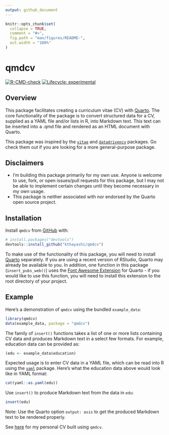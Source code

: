 ```yaml
---
output: github_document
---
```


<!-- README.md is generated from README.Rmd. Please edit that file -->

```r
knitr::opts_chunk$set(
  collapse = TRUE,
  comment = "#>",
  fig.path = "man/figures/README-",
  out.width = "100%"
)
```

# qmdcv

<!-- badges: start -->
[![R-CMD-check](https://github.com/kthayashi/qmdcv/actions/workflows/R-CMD-check.yaml/badge.svg)](https://github.com/kthayashi/qmdcv/actions/workflows/R-CMD-check.yaml)
[![Lifecycle: experimental](https://img.shields.io/badge/lifecycle-experimental-orange.svg)](https://lifecycle.r-lib.org/articles/stages.html#experimental)
<!-- badges: end -->

## Overview

This package facilitates creating a curriculum vitae (CV) with
[Quarto](https://quarto.org/). The core functionality of the package is to
convert structured data for a CV, supplied as a YAML file and/or lists in R,
into Markdown text. This text can be inserted into a .qmd file and rendered as
an HTML document with Quarto.

This package was inspired by the
[`vitae`](https://github.com/mitchelloharawild/vitae/) and
[`datadrivencv`](https://github.com/nstrayer/datadrivencv) packages. Go check
them out if you are looking for a more general-purpose package.

## Disclaimers

- I'm building this package primarily for my own use. Anyone is welcome to use,
fork, or open issues/pull requests for this package, but I may not be able to
implement certain changes until they become necessary in my own usage.
- This package is neither associated with nor endorsed by the Quarto open source
project.

## Installation

Install `qmdcv` from [GitHub](https://github.com/) with:

```r
# install.packages("devtools")
devtools::install_github("kthayashi/qmdcv")
```

To make use of the functionality of this package, you will need to install
[Quarto](https://quarto.org/docs/get-started/) separately. If you are using a
recent version of RStudio, Quarto may already be available to you. In addition,
one function in this package (`insert_pubs_web()`) uses the [Font Awesome
Extension](https://github.com/quarto-ext/fontawesome) for Quarto - if you would
like to use this function, you will need to install this extension to the root
directory of your project.

## Example

Here's a demonstration of `qmdcv` using the bundled `example_data`:

```r
library(qmdcv)
data(example_data, package = "qmdcv")
```

The family of `insert()` functions takes a list of one or more lists containing
CV data and produces Markdown text in a select few formats. For example,
education data can be provided as:

```r
(edu <- example_data$education)
```

Expected usage is to enter CV data in a YAML file, which can be read into R
using the [`yaml`](https://github.com/vubiostat/r-yaml/) package. Here's what
the education data above would look like in YAML format:

```r
cat(yaml::as.yaml(edu))
```

Use `insert()` to produce Markdown text from the data in `edu`:

```r
insert(edu)
```

Note: Use the Quarto option `output: asis` to get the produced Markdown text to
be rendered properly.

See [here](https://github.com/kthayashi/cv) for my personal CV built using `qmdcv`.
